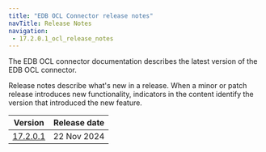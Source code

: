```yaml
---
title: "EDB OCL Connector release notes"
navTitle: Release Notes
navigation: 
 - 17.2.0.1_ocl_release_notes
---
```


The EDB OCL connector documentation describes the latest version of the EDB OCL connector. 

Release notes describe what's new in a release. When a minor or patch release introduces new functionality, indicators in the content identify the version that introduced the new feature.

|                Version                 | Release date |
| -------------------------------------- | ------------ |
| [17.2.0.1](17.2.0.1_ocl_release_notes) | 22 Nov 2024  |
